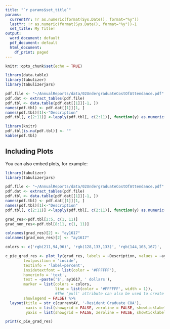 ```yaml
---
title: "`r params$set_title`"
params:
  currentYr: !r as.numeric(format(Sys.Date(), format="%y"))
  lastYr: !r as.numeric(format(Sys.Date(), format="%y"))-1
  set_title: My Title!
output:
  word_document: default
  pdf_document: default
  html_document:
    df_print: paged
---
```

<!-- Initializing knitr -->

```r
knitr::opts_chunk$set(echo = TRUE)
```

```r
library(data.table)
library(tabulizer)
library(tabulizerjars)

pdf.file <- "~/AnnualReports/data/02UndergraduateCostOfAttendance.pdf"
pdf.dat <- extract_tables(pdf.file)
pdf.tbl <- data.table(pdf.dat[[1]][-1, ])
names(pdf.tbl) <- pdf.dat[[1]][1, ]
names(pdf.tbl)[1]<-"Description"
pdf.tbl[, c(2:11)] <-lapply(pdf.tbl[, c(2:11)], function(y) as.numeric(gsub('[^a-zA-Z0-9.]', '', y)))

library(knitr)
pdf.tbl[is.na(pdf.tbl)] <- ""
kable(pdf.tbl)
```
## Including Plots

You can also embed plots, for example:

```r
library(tabulizer)
library(tabulizerjars)

pdf.file <- "~/AnnualReports/data/02UndergraduateCostOfAttendance.pdf"          # Define path to PDF file
pdf.dat <- extract_tables(pdf.file)                                             # Extract data table
pdf.tbl <- data.table(pdf.dat[[1]][-1, ])                                       # Coerce output matrix to data.table
names(pdf.tbl) <- pdf.dat[[1]][1, ]
names(pdf.tbl)[1]<-"Description"
pdf.tbl[, c(2:11)] <-lapply(pdf.tbl[, c(2:11)], function(y) as.numeric(gsub('[^a-zA-Z0-9.]', '', y)))             

grad_res<-pdf.tbl[2:5, c(1, 11)]
grad_non_res<-pdf.tbl[8:11, c(1, 11)]

colnames(grad_res)[2] <- "ay1617"
colnames(grad_non_res)[2] <- "ay1617"

colors <- c('rgb(211,94,96)', 'rgb(128,133,133)', 'rgb(144,103,167)', 'rgb(171,104,87)', 'rgb(114,147,203)')

c_pie_grad_res <- plot_ly(grad_res, labels = ~Description, values = ~ay1617, type = 'pie',
        textposition = 'inside',
        textinfo = 'label+percent',
        insidetextfont = list(color = '#FFFFFF'),
        hoverinfo = 'text',
        text = ~paste('$', ay1617, ' dollars'),
        marker = list(colors = colors,
                      line = list(color = '#FFFFFF', width = 1)),
                      #The 'pull' attribute can also be used to create space between the sectors
        showlegend = FALSE) %>%
  layout(title = str_c(currentAY, '-Resident Graduate COA'),
         xaxis = list(showgrid = FALSE, zeroline = FALSE, showticklabels = FALSE),
         yaxis = list(showgrid = FALSE, zeroline = FALSE, showticklabels = FALSE))

print(c_pie_grad_res)

```
